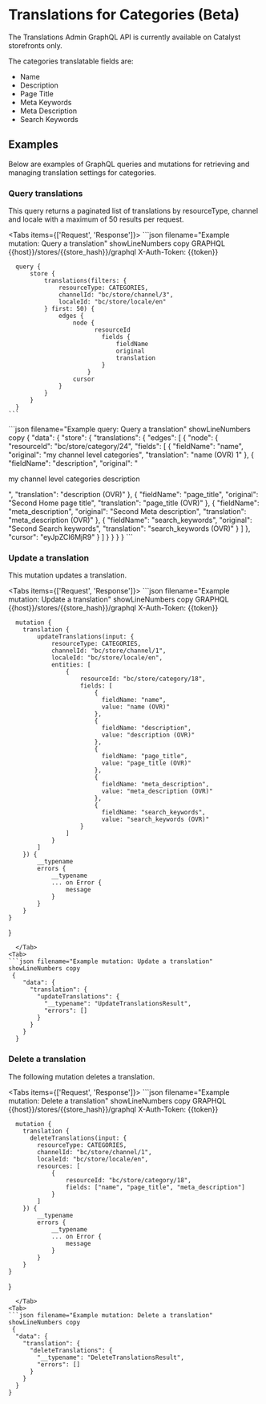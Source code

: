 # Translations for Categories (Beta)

<Callout type="info">
The Translations Admin GraphQL API is currently available on Catalyst storefronts only.
</Callout>


The categories translatable fields are:

* Name
* Description
* Page Title
* Meta Keywords
* Meta Description
* Search Keywords

## Examples

Below are examples of GraphQL queries and mutations for retrieving and managing translation settings for categories.

### Query translations

This query returns a paginated list of translations by resourceType, channel and locale with a maximum of 50 results per request.  

<Tabs items={['Request', 'Response']}>
  <Tab>
    ```json filename="Example mutation: Query a translation" showLineNumbers copy
        GRAPHQL {{host}}/stores/{{store_hash}}/graphql
        X-Auth-Token: {{token}}

      query {
          store {
              translations(filters: {
                  resourceType: CATEGORIES,
                  channelId: "bc/store/channel/3",
                  localeId: "bc/store/locale/en"
              } first: 50) {
                  edges {
                      node {
                            resourceId
                              fields {
                                  fieldName
                                  original
                                  translation
                              }
                          }
                      cursor
                  }
              }
          }
      }
    ```
  </Tab>
<Tab>
```json filename="Example query: Query a translation" showLineNumbers copy
   {
  "data": {
    "store": {
      "translations": {
        "edges": [
          {
            "node": {
              "resourceId": "bc/store/category/24",
              "fields": [
                {
                  "fieldName": "name",
                  "original": "my channel level categories",
                  "translation": "name (OVR) 1"
                },
                {
                  "fieldName": "description",
                  "original": "<p>my channel level categories description</p>",
                  "translation": "description (OVR)"
                },
                {
                  "fieldName": "page_title",
                  "original": "Second Home page title",
                  "translation": "page_title (OVR)"
                },
                {
                  "fieldName": "meta_description",
                  "original": "Second Meta description",
                  "translation": "meta_description (OVR)"
                },
                {
                  "fieldName": "search_keywords",
                  "original": "Second Search keywords",
                  "translation": "search_keywords (OVR)"
                }
              ]
            },
            "cursor": "eyJpZCI6MjR9"
          }
        ]
      }
    }
  }
}
```
</Tab>
</Tabs>

### Update a translation

This mutation updates a translation.

<Tabs items={['Request', 'Response']}>
  <Tab>
    ```json filename="Example mutation: Update a translation" showLineNumbers copy
        GRAPHQL {{host}}/stores/{{store_hash}}/graphql
        X-Auth-Token: {{token}}

      mutation {
        translation {
            updateTranslations(input: {
                resourceType: CATEGORIES,
                channelId: "bc/store/channel/1",
                localeId: "bc/store/locale/en",
                entities: [
                    {
                        resourceId: "bc/store/category/18",
                        fields: [
                            {
                              fieldName: "name",
                              value: "name (OVR)"
                            },
                            {
                              fieldName: "description",
                              value: "description (OVR)"
                            },
                            {
                              fieldName: "page_title",
                              value: "page_title (OVR)"
                            },
                            {
                              fieldName: "meta_description",
                              value: "meta_description (OVR)"
                            },
                            {
                              fieldName: "search_keywords",
                              value: "search_keywords (OVR)"
                        }
                    ]
                }
            ]
        }) {
            __typename
            errors {
                __typename
                ... on Error {
                    message
                }
            }
        }
    }
}
```
  </Tab>
<Tab>
```json filename="Example mutation: Update a translation" showLineNumbers copy
 {
    "data": {
      "translation": {
        "updateTranslations": {
          "__typename": "UpdateTranslationsResult",
          "errors": []
        }
      }
    }
  }
```
</Tab>
</Tabs>

### Delete a translation

The following mutation deletes a translation.

<Tabs items={['Request', 'Response']}>
  <Tab>
    ```json filename="Example mutation: Delete a translation" showLineNumbers copy
        GRAPHQL {{host}}/stores/{{store_hash}}/graphql
        X-Auth-Token: {{token}}

      mutation {
        translation {
          deleteTranslations(input: {
            resourceType: CATEGORIES,
            channelId: "bc/store/channel/1",
            localeId: "bc/store/locale/en",
            resources: [
                {
                    resourceId: "bc/store/category/18",
                    fields: ["name", "page_title", "meta_description"]
                }
            ]
        }) {
            __typename
            errors {
                __typename
                ... on Error {
                    message
                }
            }
        }
    }
}
```
  </Tab>
<Tab>
```json filename="Example mutation: Delete a translation" showLineNumbers copy
 {
  "data": {
    "translation": {
      "deleteTranslations": {
        "__typename": "DeleteTranslationsResult",
        "errors": []
      }
    }
  }
}
```
</Tab>
</Tabs>

